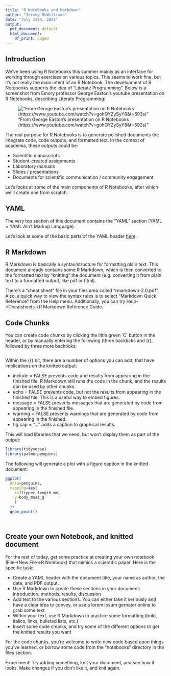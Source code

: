 ```yaml
---
title: "R Notebooks and Markdown"
author: "Jeremy McWilliams"
date: "July 13th, 2021"
output:
  pdf_document: default
  html_document:
    df_print: paged
---
```


## Introduction

We've been using R Notebooks this summer mainly as an interface for working through exercises on various topics. This seems to work fine, but it's not really the main intent of an R Notebook. The development of R Notebooks supports the idea of "Literate Programming". Below is a screenshot from Emory professor George Easton's youtube presentation on R Notebooks, describing Literate Programming: 


!["From George Easton's presentation on R Notebooks (https://www.youtube.com/watch?v=gohQYZySyY8&t=593s)"](literateprogramming.png)


The real purpose for R Notebooks is to generate polished documents the integrate code, code outputs, and formatted text. In the context of academia, these outputs could be:

* Scientific manuscripts
* Student-created assignments
* Laboratory manuals
* Slides / presentations
* Documents for scientific communication / community engagement

Let's looks at some of the main components of R Notebooks, after which we'll create one from scratch.


## YAML

The very top section of this document contains the "YAML" section (YAML = YAML Ain't Markup Language). 

Let's look at some of the basic parts of the YAML header [here](https://zsmith27.github.io/rmarkdown_crash-course/lesson-4-yaml-headers.html).


## R Markdown

R Markdown is basically a syntax/structure for formatting plain text. This document already contains some R Markdown, which is then converted to the formatted text by "knitting" the document (e.g. converting it from plain text to a formatted output, like pdf or html).

There's a "cheat sheet" file in your files area called "rmarkdown-2.0.pdf". Also, a quick way to view the syntax rules is to select "Markdown Quick Reference" from the Help menu. Additionally, you can try Help->Cheatsheets->R Markdown Reference Guide.



## Code Chunks

You can create code chunks by clicking the little green 'C' button in the header, or by manually entering the following (three backticks and {r}, followed by three more backticks:

```r

```


Within the {r} bit, there are a number of options you can add, that have implications on the knitted output:

* include = FALSE prevents code and results from appearing in the finished file. R Markdown still runs the code in the chunk, and the results can be used by other chunks.
* echo = FALSE prevents code, but not the results from appearing in the finished file. This is a useful way to embed figures.
* message = FALSE prevents messages that are generated by code from appearing in the finished file.
* warning = FALSE prevents warnings that are generated by code from appearing in the finished.
* fig.cap = "..." adds a caption to graphical results.

This will load libraries that we need, but won't display them as part of the output:

```r
library(tidyverse)
library(palmerpenguins)

```


The following will generate a plot with a figure caption in the knitted document:

```r


ggplot(
  data=penguins, 
  mapping=aes(
    x=flipper_length_mm, 
    y=body_mass_g
    )
  )+
  geom_point()




```




## Create your own Notebook, and knitted document

For the rest of today, get some practice at creating your own notebook (File->New File->R Notebook) that mimics a scientific paper. Here is the specific task:

* Create a YAML header with the document title, your name as author, the date, and PDF output.
* Use R Markdown to create these sections in your document: introduction, methods, results, discussion
* Add text to the various sections. You can either take it seriously and have a clear idea to convey, or use a lorem ipsum gernator online to grab some text.
* Within your text, use R Markdown to practice some formatting (bold, italics, links, bulleted lists, etc.)
* Insert some code chunks, and try some of the different options to get the knitted results you want

For the code chunks, you're welcome to write new code based upon things you've learned, or borrow some code from the "notebooks" directory in the files section.

Experiment! Try adding something, knit your document, and see how it looks. Make changes if you don't like it, and knit again.









